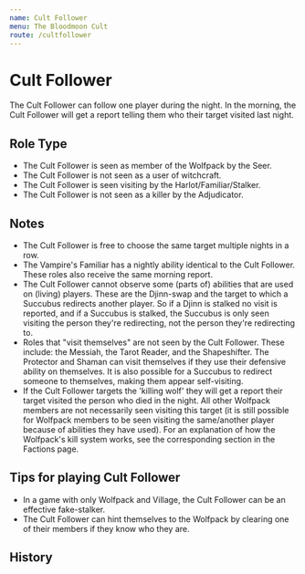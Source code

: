 ```yaml
---
name: Cult Follower
menu: The Bloodmoon Cult
route: /cultfollower
---
```


# Cult Follower

The Cult Follower can follow one player during the night. In the morning, the Cult Follower will get a report telling them who their target visited last night.

## Role Type

- The Cult Follower is seen as member of the Wolfpack by the Seer.
- The Cult Follower is not seen as a user of witchcraft.
- The Cult Follower is seen visiting by the Harlot/Familiar/Stalker.
- The Cult Follower is not seen as a killer by the Adjudicator.

## Notes

- The Cult Follower is free to choose the same target multiple nights in a row.
- The Vampire's Familiar has a nightly ability identical to the Cult Follower. These roles also receive the same morning report.
- The Cult Follower cannot observe some (parts of) abilities that are used on (living) players. These are the Djinn-swap and the target to which a Succubus redirects another player. So if a Djinn is stalked no visit is reported, and if a Succubus is stalked, the Succubus is only seen visiting the person they're redirecting, not the person they're redirecting to.
- Roles that "visit themselves" are not seen by the Cult Follower. These include: the Messiah, the Tarot Reader, and the Shapeshifter. The Protector and Shaman can visit themselves if they use their defensive ability on themselves. It is also possible for a Succubus to redirect someone to themselves, making them appear self-visiting.
- If the Cult Follower targets the 'killing wolf' they will get a report their target visited the person who died in the night. All other Wolfpack members are not necessarily seen visiting this target (it is still possible for Wolfpack members to be seen visiting the same/another player because of abilities they have used). For an explanation of how the Wolfpack's kill system works, see the corresponding section in the Factions page.

## Tips for playing Cult Follower

- In a game with only Wolfpack and Village, the Cult Follower can be an effective fake-stalker.
- The Cult Follower can hint themselves to the Wolfpack by clearing one of their members if they know who they are.

## History
